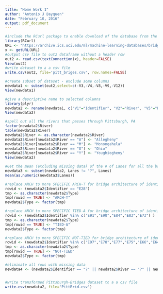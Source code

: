```yaml
---
title: "Home Work 1"
author: "Antonio J Bayquen"
date: "February 10, 2016"
output: pdf_document
---
```



```r
#include the RCurl package to enable download of the database from the internet website
library(RCurl)
URL <- "https://archive.ics.uci.edu/ml/machine-learning-databases/bridges/bridges.data.version2"
x <- getURL(URL)
#output csv file to out2 dataframe without a header row
out2 <- read.csv(textConnection(x), header=FALSE)
View(out2)
#write dataset to a a csv file
write.csv(out2, file='pitt_briges.csv', row.names=FALSE)

#create subset of dataset - exclude some columns
newdata1 <- subset(out2,select=c(-V3,-V4,-V8,-V9,-V12))
View(newdata1)

#give a descriptive name to selected columns
library(plyr)
newdata2 <- rename(newdata1, c("V1"="Identifier", "V2"="River", "V5"="Purpose", "V6"="Length", "V7"="Lanes", "V10"="Material", "V11"="Span",  "V13"="Type")) 
View(newdata2)

#spell out all the rivers that passes through Pittsburgh, PA
factor(newdata2$River)
table(newdata2$River)
newdata2$River <- as.character(newdata2$River)
newdata2$River[newdata2$River == "A"] <- "Allegheny"
newdata2$River[newdata2$River == "M"] <- "Monongahela"
newdata2$River[newdata2$River == "O"] <- "Ohio"
newdata2$River[newdata2$River == "Y"] <- "Youghiogheny"
View(newdata2)

#Get the mean (excluding missing data) of the # of Lanes for all the bridges
newdata3 <- subset(newdata2, Lanes != "?", Lanes)
mean(as.numeric(newdata3$Lanes))

#replace ARCH to more SPECIFIC ARCH-T for bridge architecture of identified bridge
rowid <- (newdata2$Identifier == "E28") 
tmp <- as.character(newdata2$Type)
tmp[rowid == TRUE] <- "ARCH-T"
newdata2$Type <- factor(tmp)

#replace ARCH to more SPECIFIC TIED-A for bridge architecture of identified bridge
rowid <- (newdata2$Identifier %in% c("E91","E90","E84","E83","E73") )
tmp <- as.character(newdata2$Type)
tmp[rowid == TRUE] <- "TIED-A"
newdata2$Type <- factor(tmp)

#replace ARCH to more SPECIFIC NOT-TIED for bridge architecture of identified bridge
rowid <- (newdata2$Identifier %in% c("E97","E78","E77","E75","E66","E64","E43") )
tmp <- as.character(newdata2$Type)
tmp[rowid == TRUE] <- "NOT-TIED"
newdata2$Type <- factor(tmp)

#eliminate all rows with missing data
newdata4 <- (newdata2$Identifier == "?" || newdata2$River == "?" || newdata2$Purpose == "?" || newdata2$Length == "?" || newdata2$Lanes == "?" ||  newdata2$Material == "?" || newdata2$Span == "?" || newdata2$Type == "?") 


#write transformed Pittsburgh-Bridges dataset to a a csv file
write.csv(newdata2, file='PittBrid.csv')		
	
```


